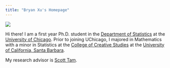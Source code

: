 ```yaml
---
title: "Bryan Xu's Homepage"
---
```



![](picture.jpeg)

Hi there! I am a first year Ph.D. student in the [Department of Statistics](https://statistics.uchicago.edu) at the [University of Chicago](https://uchicago.edu). Prior to joining UChicago, I majored in Mathematics with a minor in Statistics at the [College of Creative Studies](https://ccs.ucsb.edu) at the [University of California, Santa Barbara](https://ucsb.edu). 

My research advisor is [Scott Tam](https://tenor.com/view/clown-nose-joker-funny-dropped-gif-23619188).

